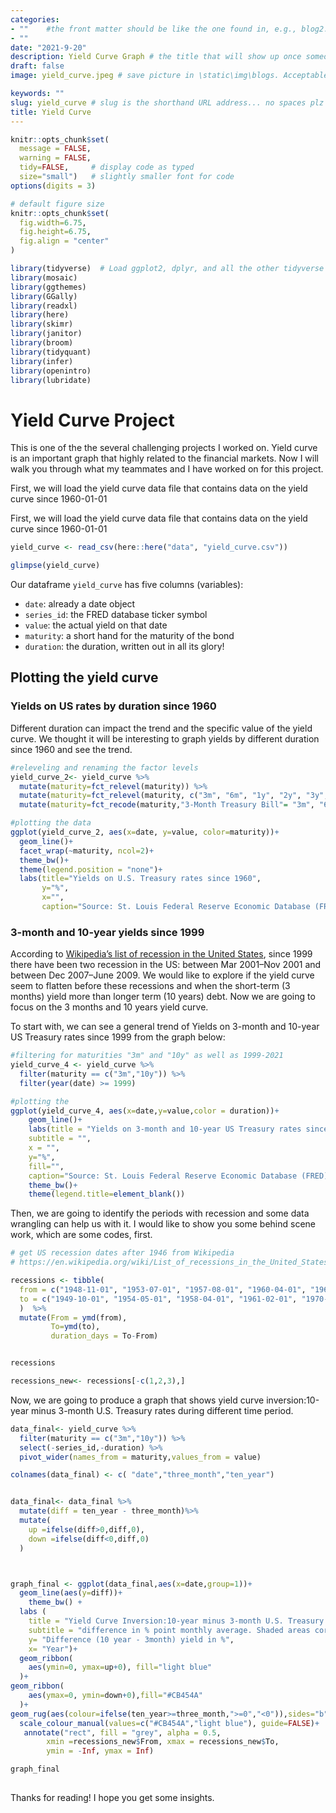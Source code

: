 ```yaml
---
categories:  
- ""    #the front matter should be like the one found in, e.g., blog2.md. It cannot be like the normal Rmd we used
- ""
date: "2021-9-20"
description: Yield Curve Graph # the title that will show up once someone gets to this page
draft: false
image: yield_curve.jpeg # save picture in \static\img\blogs. Acceptable formats= jpg, jpeg, or png . Your iPhone pics wont work

keywords: ""
slug: yield_curve # slug is the shorthand URL address... no spaces plz
title: Yield Curve
---
```



```r
knitr::opts_chunk$set(
  message = FALSE, 
  warning = FALSE, 
  tidy=FALSE,     # display code as typed
  size="small")   # slightly smaller font for code
options(digits = 3)

# default figure size
knitr::opts_chunk$set(
  fig.width=6.75, 
  fig.height=6.75,
  fig.align = "center"
)
```


```r
library(tidyverse)  # Load ggplot2, dplyr, and all the other tidyverse packages
library(mosaic)
library(ggthemes)
library(GGally)
library(readxl)
library(here)
library(skimr)
library(janitor)
library(broom)
library(tidyquant)
library(infer)
library(openintro)
library(lubridate)
```


# Yield Curve Project
This is one of the the several challenging projects I worked on. Yield curve is an important graph that highly related to the financial markets. Now I will walk you through what my teammates and I have worked on for this project. 

First, we will load the yield curve data file that contains data on the yield curve since 1960-01-01

First, we will load the yield curve data file that contains data on the yield curve since 1960-01-01

```r

yield_curve <- read_csv(here::here("data", "yield_curve.csv"))

glimpse(yield_curve)
```

Our dataframe `yield_curve` has five columns (variables):

- `date`: already a date object
- `series_id`: the FRED database ticker symbol
- `value`: the actual yield on that date
- `maturity`: a short hand for the maturity of the bond
- `duration`: the duration, written out in all its glory!


## Plotting the yield curve


### Yields on US rates by duration since 1960

Different duration can impact the trend and the specific value of the yield curve. We thought it will be interesting to graph yields by different duration since 1960 and see the trend. 

```r

#releveling and renaming the factor levels
yield_curve_2<- yield_curve %>% 
  mutate(maturity=fct_relevel(maturity)) %>% 
  mutate(maturity=fct_relevel(maturity, c("3m", "6m", "1y", "2y", "3y", "5y", "7y", "10y", "20y", "30y"))) %>% 
  mutate(maturity=fct_recode(maturity,"3-Month Treasury Bill"= "3m", "6-Month Treasury Bill" = "6m", "1-Year Treasury Rate"= "1y","2-Year Treasury Rate"= "2y", "3-Year Treasury Rate"="3y","5-Year Treasury Rate"= "5y","7-Year Treasury Rate"= "7y","10-Year Treasury Rate"= "10y", "20-Year Treasury Rate"="20y", "30-Year Treasury Rate"="30y" ))

#plotting the data
ggplot(yield_curve_2, aes(x=date, y=value, color=maturity))+
  geom_line()+
  facet_wrap(~maturity, ncol=2)+
  theme_bw()+
  theme(legend.position = "none")+
  labs(title="Yields on U.S. Treasury rates since 1960",
       y="%",
       x="",
       caption="Source: St. Louis Federal Reserve Economic Database (FRED)")


```

### 3-month and 10-year yields since 1999

According to [Wikipedia's list of recession in the United States](https://en.wikipedia.org/wiki/List_of_recessions_in_the_United_States), since 1999 there have been two recession in the US: between Mar 2001–Nov 2001 and between Dec 2007–June 2009. We would like to explore if the yield curve seem to flatten before these recessions and when the short-term (3 months) yield more than longer term (10 years) debt. Now we are going to focus on the 3 months and 10 years yield curve. 

To start with, we can see a general trend of Yields on 3-month and 10-year US Treasury rates since 1999 from the graph below:

```r


#filtering for maturities "3m" and "10y" as well as 1999-2021
yield_curve_4 <- yield_curve %>% 
  filter(maturity == c("3m","10y")) %>% 
  filter(year(date) >= 1999)

#plotting the 
ggplot(yield_curve_4, aes(x=date,y=value,color = duration))+
    geom_line()+
    labs(title = "Yields on 3-month and 10-year US Treasury rates since 1999",
    subtitle = "",
    x = "",
    y="%",
    fill="",
    caption="Source: St. Louis Federal Reserve Economic Database (FRED)")+
    theme_bw()+ 
    theme(legend.title=element_blank())

```


Then, we are going to identify the periods with recession and some data wrangling can help us with it. I would like to show you some behind scene work, which are some codes, first. 

```r

# get US recession dates after 1946 from Wikipedia 
# https://en.wikipedia.org/wiki/List_of_recessions_in_the_United_States

recessions <- tibble(
  from = c("1948-11-01", "1953-07-01", "1957-08-01", "1960-04-01", "1969-12-01", "1973-11-01", "1980-01-01","1981-07-01", "1990-07-01", "2001-03-01", "2007-12-01","2020-02-01"),  
  to = c("1949-10-01", "1954-05-01", "1958-04-01", "1961-02-01", "1970-11-01", "1975-03-01", "1980-07-01", "1982-11-01", "1991-03-01", "2001-11-01", "2009-06-01", "2020-04-30") 
  )  %>% 
  mutate(From = ymd(from), 
         To=ymd(to),
         duration_days = To-From)


recessions

recessions_new<- recessions[-c(1,2,3),]


```

Now, we are going to produce a graph that shows yield curve inversion:10-year minus 3-month U.S. Treasury rates during different time period. 

```r
data_final<- yield_curve %>% 
  filter(maturity == c("3m","10y")) %>% 
  select(-series_id,-duration) %>% 
  pivot_wider(names_from = maturity,values_from = value)

colnames(data_final) <- c( "date","three_month","ten_year")


data_final<- data_final %>% 
  mutate(diff = ten_year - three_month)%>% 
  mutate(
    up =ifelse(diff>0,diff,0),
    down =ifelse(diff<0,diff,0)
  )



graph_final <- ggplot(data_final,aes(x=date,group=1))+
  geom_line(aes(y=diff))+
    theme_bw() +
  labs (
    title = "Yield Curve Inversion:10-year minus 3-month U.S. Treasury rates",
    subtitle = "difference in % point monthly average. Shaded areas correspond to recessions",
    y= "Difference (10 year - 3month) yield in %",
    x= "Year")+
  geom_ribbon(
    aes(ymin=0, ymax=up+0), fill="light blue"
  )+
geom_ribbon(
    aes(ymax=0, ymin=down+0),fill="#CB454A"
  )+
geom_rug(aes(colour=ifelse(ten_year>=three_month,">=0","<0")),sides="b")+
  scale_colour_manual(values=c("#CB454A","light blue"), guide=FALSE)+
   annotate("rect", fill = "grey", alpha = 0.5, 
        xmin =recessions_new$From, xmax = recessions_new$To,
        ymin = -Inf, ymax = Inf)

graph_final
  
```

Thanks for reading! I hope you get some insights. 
